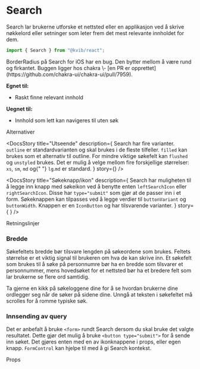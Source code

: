 
<Meta of={SearchStories} />

# Search

Search lar brukerne utforske et nettsted eller en applikasjon ved å skrive nøkkelord eller setninger som leter frem det mest relevante innholdet for dem.

```jsx
import { Search } from "@kvib/react";
```

<Alert status="info">
  <AlertIcon />
  BorderRadius på Search for iOS har en bug. Den bytter mellom å være rund og firkantet. Buggen ligger hos chakra \- [en
  PR er opprettet](https://github.com/chakra-ui/chakra-ui/pull/7959).
</Alert>

<DocsContainer>

**Egnet til:**

- Raskt finne relevant innhold

**Uegnet til:**

- Innhold som lett kan navigeres til uten søk

<Feedback component="Search" />

</DocsContainer>

<DocsHeading>Alternativer</DocsHeading>
<DocsContainer>

<DocsStory
  title="Utseende"
  description={
    <Box>
      <Text>
        Search har fire varianter. <Code>outline</Code> er standardvarianten og skal brukes i de fleste tilfeller.
        <Code>filled</Code> kan brukes som et alternativ til outline. For mindre viktige søkefelt kan
        <Code>flushed</Code> og
        <Code>unstyled</Code> brukes.
      </Text>
      <Text>
        Det er mulig å velge mellom fire forskjellige størrelser: <Code>xs</Code>, <Code>sm</Code>, <Code>md</Code> og{" "}
        <Code>lg</Code>.<Code>md</Code> er standard.
      </Text>
    </Box>
  }
  story={<Canvas of={SearchStories.SearchVariants} />}
/>

<DocsStory
  title="Søkeknapp/ikon"
  description={
    <Box>
      <Text>
        Search har muligheten til å legge inn knapp med søkeikon ved å benytte enten <Code>leftSearchIcon</Code> eller
        <Code>rightSearchIcon</Code>. Disse har <Code>type="submit"</Code> som gjør at de passer inn i et form.
      </Text>
      <Text>
        Søkeknappen kan tilpasses ved å legge verdier til <Code>buttonVariant</Code> og <Code>buttonWidth</Code>.
        Knappen er en <Code>IconButton</Code> og har tilsvarende varianter.
      </Text>
    </Box>
  }
  story={
    <Canvas>
      <Stack gap="1rem">
        <Story of={SearchStories.SearchIconRight} />
        <Story of={SearchStories.SearchIconLeft} />
        <Story of={SearchStories.SearchButtonVariant} />
      </Stack>
    </Canvas>
  }
/>

</DocsContainer>

<DocsHeading>Retningslinjer</DocsHeading>

<DocsContainer>

### Bredde

Søkefeltets bredde bør tilsvare lengden på søkeordene som brukes. Feltets størrelse er et viktig signal til brukeren om hva de kan skrive inn. Et søkefelt som brukes til å søke på personnumre bør ha en bredde som tilsvarer et personnummer, mens hovedsøket for et nettsted bør ha et bredere felt som lar brukerne se flere ord samtidig.

Ta gjerne en kikk på søkeloggene dine for å se hvordan brukerne dine ordlegger seg når de søker på sidene dine. Unngå at teksten i søkefeltet må scrolles for å romme typiske søk.

### Innsending av query

Det er anbefalt å bruke `<form>` rundt Search dersom du skal bruke det valgte resultatet. Dette gjør det mulig å bruke `<button type="submit">` for å sende inn søket.
Det gjøres enten med en av ikonknappene i props, eller egen knapp.
`FormControl` kan hjelpe til med å gi Search kontekst.

</DocsContainer>

<DocsHeading>Props</DocsHeading>
<Canvas of={SearchStories.Search} />
<Controls of={SearchStories.Search} />
